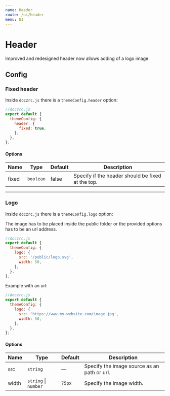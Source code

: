 ```yaml
---
name: Header
route: /ui/header
menu: UI
---
```



# Header

Improved and redesigned header now allows adding of a logo image.

## Config

### Fixed header

Inside `doczrc.js` there is a `themeConfig.header` option:

```jsx
//doczrc.js
export default {
  themeConfig: {
    header: {
      fixed: true,
    },
  },
};
```

#### Options

| Name  | Type      | Default | Description                                       |
| ----- | --------- | ------- | ------------------------------------------------- |
| fixed | `boolean` | false   | Specify if the header should be fixed at the top. |

<hr />

### Logo

Inside `doczrc.js` there is a `themeConfig.logo` option:

<Hint type="warning">
  The image has to be placed inside the <InlineCode>public</InlineCode> folder
  or the provided options has to be an url address.
</Hint>

```jsx
//doczrc.js
export default {
  themeConfig: {
    logo: {
      src: '/public/logo.svg',
      width: 50,
    },
  },
};
```

Example with an url:

```jsx
//doczrc.js
export default {
  themeConfig: {
    logo: {
      src: 'https://www.my-website.com/image.jpg',
      width: 50,
    },
  },
};
```

#### Options

| Name  | Type                     | Default | Description                                 |
| ----- | ------------------------ | ------- | ------------------------------------------- |
| src   | `string`                 | —       | Specify the image source as an path or url. |
| width | `string` &#124; `number` | `75px`  | Specify the image width.                    |
